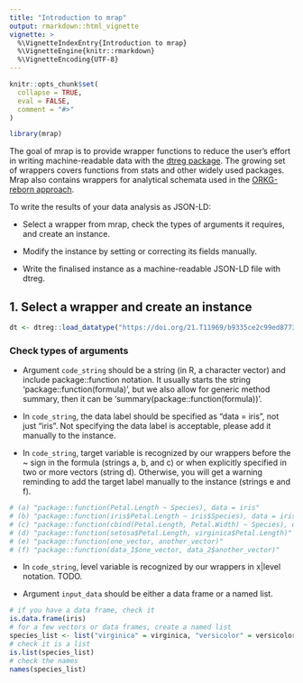 ```yaml
---
title: "Introduction to mrap"
output: rmarkdown::html_vignette
vignette: >
  %\VignetteIndexEntry{Introduction to mrap}
  %\VignetteEngine{knitr::rmarkdown}
  %\VignetteEncoding{UTF-8}
---
```


```r
knitr::opts_chunk$set(
  collapse = TRUE,
  eval = FALSE,
  comment = "#>"
)
```

```r
library(mrap)
```

The goal of mrap is to provide wrapper functions to reduce the user's effort 
in writing machine-readable data with the [dtreg package](https://cran.r-project.org/package=dtreg).
The growing set of wrappers covers functions from stats and other widely used packages.
Mrap also contains wrappers for analytical schemata 
used in the [ORKG-reborn approach](https://reborn.orkg.org/pages/help).

To write the results of your data analysis as JSON-LD:

* Select a wrapper from mrap, check the types of arguments it requires, and create an instance.

* Modify the instance by setting or correcting its fields manually.

* Write the finalised instance as a machine-readable JSON-LD file with dtreg. 

## 1. Select a wrapper and create an instance


```r
dt <- dtreg::load_datatype("https://doi.org/21.T11969/b9335ce2c99ed87735a6")
```

### Check types of arguments

* Argument ``code_string`` should be a string (in R, a character vector) and include package::function notation. It usually starts the string 'package::function(formula)', but we also allow for generic method summary, then it can be 'summary(package::function(formula))'. 

* In ``code_string``, the data label should be specified as "data = iris", not just "iris". Not specifying the data label is acceptable, please add it manually to the instance. 

* In ``code_string``, target variable is recognized by our wrappers before the ~ sign in the formula (strings a, b, and c) or when explicitly specified in two or more vectors (string d). Otherwise, you will get a warning reminding to add the target label manually to the instance (strings e and f). 

```r
# (a) "package::function(Petal.Length ~ Species), data = iris"
# (b) "package::function(iris$Petal.Length ~ iris$Species), data = iris"
# (c) "package::function(cbind(Petal.Length, Petal.Width) ~ Species), data = iris"
# (d) "package::function(setosa$Petal.Length, virginica$Petal.Length)"
# (e) "package::function(one_vector, another_vector)"
# (f) "package::function(data_1$one_vector, data_2$another_vector)"
```
* In ``code_string``, level variable is recognized by our wrappers in x|level notation. TODO.

* Argument ``input_data`` should be either a data frame or a named list. 

```r
# if you have a data frame, check it
is.data.frame(iris)
# for a few vectors or data frames, create a named list
species_list <- list("virginica" = virginica, "versicolor" = versicolor)
# check it is a list
is.list(species_list)
# check the names
names(species_list)
```

